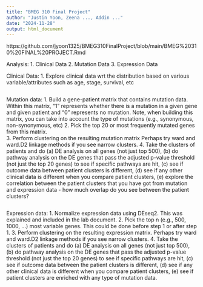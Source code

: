 ```yaml
---
title: "BMEG 310 Final Project"
author: "Justin Yoon, Zeena ..., Addin ..."
date: "2024-11-28"
output: html_document
---
```


https://github.com/jyoon1325/BMEG310FinalProject/blob/main/BMEG%20310%20FINAL%20PROJECT.Rmd 

Analysis:
1. Clinical Data
2. Mutation Data
3. Expression Data


Clinical Data:
1. Explore clinical data wrt the distribution based on various variable/attributes such as age, stage, survival, etc 
```r


```

Mutation data:
1. Build a gene-patient matrix that contains mutation data. Within this matrix, "1" represents whether there is a mutation in a given gene and given patient and "0" represents no mutation. Note, when building this matrix, you can take into account the type of mutations (e.g., synonymous, non-synonymous, etc) 
2. Pick the top 20 or most frequently mutated genes from this matrix.  
3. Perform clustering on the resulting mutation matrix Perhaps try ward and ward.D2 linkage methods if you see narrow clusters.
4. Take the clusters of patients and do (a) DE analysis on all genes (not just top 500), (b) do pathway analysis on the DE genes that pass the adjusted p-value threshold (not just the top 20 genes) to see if specific pathways are hit, (c) see if outcome data between patient clusters is different, (d) see if any other clinical data is different when you compare patient clusters, (e) explore the correlation between the patient clusters that you have got from mutation and expression data - how much overlap do you see between the patient clusters?
```r

```

Expression data:
1. Normalize expression data using DEseq2. This was explained and included in the lab document. 
2. Pick the top n (e.g., 500, 1000, ...) most variable genes. This could be done before step 1 or after step 1. 
3. Perform clustering on the resulting expression matrix. Perhaps try ward and ward.D2 linkage methods if you see narrow clusters.
4. Take the clusters of patients and do (a) DE analysis on all genes (not just top 500), (b) do pathway analysis on the DE genes that pass the adjusted p-value threshold (not just the top 20 genes) to see if specific pathways are hit, (c) see if outcome data between the patient clusters is different, (d) see if any other clinical data is different when you compare patient clusters, (e) see if patient clusters are enriched with any type of mutation data.   
```r

```


